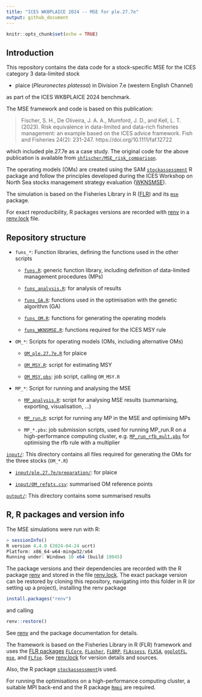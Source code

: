 ```yaml
---
title: "ICES WKBPLAICE 2024 -- MSE for ple.27.7e"
output: github_document
---
```


```r
knitr::opts_chunk$set(echo = TRUE)
```

## Introduction

This repository contains the data code for a stock-specific MSE for the ICES category 3 data-limited stock 

* plaice (*Pleuronectes platessa*) in Division 7.e (western English Channel)

as part of the ICES WKBPLAICE 2024 benchmark.

The MSE framework and code is based on this publication:

> Fischer, S. H., De Oliveira, J. A. A., Mumford, J. D., and Kell, L. T. (2023). Risk equivalence in data-limited and data-rich fisheries management: an example based on the ICES advice framework. Fish and Fisheries 24(2): 231-247. https://doi.org/10.1111/faf.12722

which included ple.27.7e as a case study. The original code for the above publication is available from [`shfischer/MSE_risk_comparison`](https://github.com/shfischer/MSE_risk_comparison).

The operating models (OMs) are created using the SAM [`stockassessment`](https://github.com/fishfollower/SAM/) R package and follow the principles developed during the ICES Workshop on North Sea stocks management strategy evaluation ([WKNSMSE](https://doi.org/10.17895/ices.pub.5090)).

The simulation is based on the Fisheries Library in R ([FLR](http://www.flr-project.org/)) and its [`mse`](https://github.com/flr/mse) package.

For exact reproducibility, R packages versions are recorded with [renv](https://rstudio.github.io/renv/) in a [renv.lock](https://github.com/shfischer/WKBPLAICE2024_ple.27.7e_MSE/blob/master/renv.lock) file.

## Repository structure

-   `funs_*`: Function libraries, defining the functions used in the other scripts

    -   [`funs.R`](https://github.com/shfischer/WKBPLAICE2024_ple.27.7e_MSE/blob/master/funs.R): generic function library, including definition of data-limited management procedures (MPs)

    -   [`funs_analysis.R`](https://github.com/shfischer/WKBPLAICE2024_ple.27.7e_MSE/blob/master/funs_analysis.R): for analysis of results

    -   [`funs_GA.R`](https://github.com/shfischer/WKBPLAICE2024_ple.27.7e_MSE/blob/master/funs_GA.R): functions used in the optimisation with the genetic algorithm (GA)

    -   [`funs_OM.R`](https://github.com/shfischer/WKBPLAICE2024_ple.27.7e_MSE/blob/master/funs_OM.R): functions for generating the operating models

    -   [`funs_WKNSMSE.R`](https://github.com/shfischer/WKBPLAICE2024_ple.27.7e_MSE/blob/master/funs_WKNSMSE.R): functions required for the ICES MSY rule

-   `OM_*`: Scripts for operating models (OMs, including alternative OMs)

    -   [`OM_ple.27.7e.R`](https://github.com/shfischer/WKBPLAICE2024_ple.27.7e_MSE/blob/master/OM_ple.27.7e.R) for plaice

    -   [`OM_MSY.R`](https://github.com/shfischer/WKBPLAICE2024_ple.27.7e_MSE/blob/master/OM_MSY.R): script for estimating MSY

    -   [`OM_MSY.pbs`](https://github.com/shfischer/WKBPLAICE2024_ple.27.7e_MSE/blob/master/OM_MSY.pbs): job script, calling `OM_MSY.R`

-   `MP_*`: Script for running and analysing the MSE

    -   [`MP_analysis.R`](https://github.com/shfischer/WKBPLAICE2024_ple.27.7e_MSE/blob/master/MP_analysis.R): script for analysing MSE results (summarising, exporting, visualisation, ...)

    -   [`MP_run.R`](https://github.com/shfischer/WKBPLAICE2024_ple.27.7e_MSE/blob/master/MP_run.R): script for running any MP in the MSE and optimising MPs

    -   `MP_*.pbs`: job submission scripts, used for running MP_run.R on a high-performance computing cluster, e.g. [`MP_run_rfb_mult.pbs`](https://github.com/shfischer/WKBPLAICE2024_ple.27.7e_MSE/blob/master/MP_run_rfb_mult.pbs) for optimising the rfb rule with a multiplier

[`input/`](https://github.com/shfischer/WKBPLAICE2024_ple.27.7e_MSE/tree/master/input): This directory contains all files required for generating the OMs for the three stocks (`OM_*.R`)

-   [`input/ple.27.7e/preparation/`](https://github.com/shfischer/WKBPLAICE2024_ple.27.7e_MSE/tree/master/input/ple.27.7e/preparation): for plaice

-   [`input/OM_refpts.csv`](https://github.com/shfischer/WKBPLAICE2024_ple.27.7e_MSE/blob/master/input/OM_refpts.csv): summarised OM reference points

[`output/`](https://github.com/shfischer/WKBPLAICE2024_ple.27.7e_MSE/tree/master/output): This directory contains some summarised results

## R, R packages and version info

The MSE simulations were run with R:

```r
> sessionInfo()
R version 4.4.0 (2024-04-24 ucrt)
Platform: x86_64-w64-mingw32/x64
Running under: Windows 10 x64 (build 19045)
```

The package versions and their dependencies are recorded with the R package [renv](https://rstudio.github.io/renv/) and stored in the file [renv.lock](https://github.com/shfischer/WKBPLAICE2024_ple.27.7e_MSE/blob/master/renv.lock). The exact package version can be restored by cloning this repository, navigating into this folder in R (or setting up a project), installing the renv package

```r
install.packages("renv")
```

and calling

```r
renv::restore()
```

See [renv](https://rstudio.github.io/renv/) and the package documentation for details.

The framework is based on the Fisheries Library in R (FLR) framework and uses the [FLR packages](https://flr-project.org/) [`FLCore`,](https://github.com/flr/FLCore) [`FLasher`](https://github.com/flr/FLasher), [`FLBRP`](https://github.com/flr/FLBRP), [`FLAssess`](https://github.com/flr/FLAssess), [`FLXSA`](https://github.com/flr/FLXSA), [`ggplotFL`](https://github.com/flr/ggplotFL), [`mse`](https://github.com/flr/mse), and [`FLfse`](https://github.com/shfischer/FLfse). See [renv.lock](https://github.com/shfischer/WKBPLAICE2024_ple.27.7e_MSE/blob/master/renv.lock) for version details and sources.

Also, the R package [`stockassessment`](https://github.com/fishfollower/SAM)is used.

For running the optimisations on a high-performance computing cluster, a suitable MPI back-end and the R package [`Rmpi`](https://cran.r-project.org/web/packages/Rmpi/index.html) are required.
